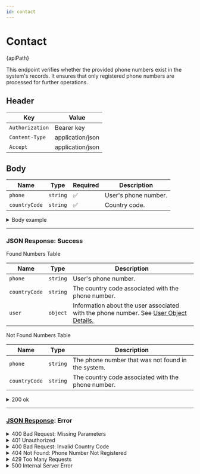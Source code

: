 ```yaml
---
id: contact
---
```



# Contact

<div className="highlight-box">
  <HttpMethodTag method={method} /> {apiPath} 
</div>

This endpoint verifies whether the provided phone numbers exist in the system's records. It ensures that only registered phone numbers are processed for further operations.

## Header

| Key             | Value            |
|-----------------|------------------|
| `Authorization` | Bearer key       |
| `Content-Type`  | application/json |
| `Accept`        | application/json |

## Body


| Name         | Type     | Required           | Description                                                |
|--------------|----------|--------------------|------------------------------------------------------------|
| `phone`      | `string` | :white_check_mark: | User's phone number.                                       |
| `countryCode`| `string` | :white_check_mark: | Country code.                                              |


<details className='details-custom'>
 <summary>Body example</summary>

```JSON
[
  {
    "phone": "1234567890",
    "countryCode": "1"
  },
  {
    "phone": "9876543210",
    "countryCode": "1"
  },
  {
    "phone": "5551234567",
    "countryCode": "1"
  }
]

```
</details>



---
### JSON Response: Success




<div className="table-title">
  Found Numbers Table
</div>

| Name        | Type       | Description                                                                 |
|-------------|------------|-----------------------------------------------------------------------------|
| `phone`     | `string`   | User's phone number.                                                       |
| `countryCode`| `string`  | The country code associated with the phone number.                         |
| `user`      | `object`   | Information about the user associated with the phone number. See [User Object Details.](/docs/userObject)|



<div className="table-title">
  Not Found Numbers Table
</div>

| Name        | Type       | Description                                                                 |
|-------------|------------|-----------------------------------------------------------------------------|
| `phone`     | `string`   | The phone number that was not found in the system.                         |
| `countryCode`| `string`  | The country code associated with the phone number.                         |




<details className='details-custom'>
 <summary>200 ok</summary>

```JSON
{
  "found": [
    {
      "phone": "1234567890",
      "countryCode": "1",
      "user": {
        "userId": 1001,
        "userName": "Alice Johnson",
        "userImgUrl": "https://example.com/images/alice_johnson.jpg"
      }
    },
    {
      "phone": "2345678901",
      "countryCode": "1",
      "user": {
        "userId": 1002,
        "userName": "Bob Williams",
        "userImgUrl": "https://example.com/images/bob_williams.jpg"
      }
    },
    {
      "phone": "3456789012",
      "countryCode": "1",
      "user": {
        "userId": 1003,
        "userName": "Charlie Davis",
        "userImgUrl": "https://example.com/images/charlie_davis.jpg"
      }
    }
  ],
  "notFound": [
    {
      "phone": "4567890123",
      "countryCode": "1"
    },
    {
      "phone": "5678901234",
      "countryCode": "1"
    },
    {
      "phone": "6789012345",
      "countryCode": "1"
    }
  ]
}

```
</details>


---
### [JSON Response](/docs/genericResponse): Error




<details className='details-custom'>

<summary>400 Bad Request: Missing Parameters</summary>

```JSON
{
  "code": "MISSING_PARAMETERS",
  "message": "The fields 'phone' and 'countryCode' are required but were not provided."
}
```

</details>

<details className='details-custom'>

<summary>401 Unauthorized</summary>

```JSON
{
  "code": "UNAUTHORIZED",
  "message": "Authentication failed. Please provide a valid token."
}
```

</details>

<details className='details-custom'>

<summary>400 Bad Request: Invalid Country Code</summary>

```JSON
{
  "code": "INVALID_COUNTRY_CODE",
  "message": "The provided country code is invalid or not supported."
}
```

</details>



<details className='details-custom'>

<summary>404 Not Found: Phone Number Not Registered</summary>

```JSON
{
  "code": "PHONE_NOT_FOUND",
  "message": "The phone number '1234567890' does not exist in our records."
}
```

</details>


<details className='details-custom'>

<summary>429 Too Many Requests</summary>

```JSON
{
  "code": "TOO_MANY_REQUESTS",
  "message": "You have exceeded the allowed number of requests. Please wait before trying again."
}
```

</details>







<details className='details-custom'>

<summary>500 Internal Server Error</summary>

```JSON
{
  "code": "INTERNAL_SERVER_ERROR",
  "message": "An unexpected error occurred. Please try again later."
}
```

</details>




